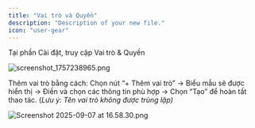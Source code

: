 ```yaml
---
title: "Vai trò và Quyền"
description: "Description of your new file."
icon: "user-gear"
---
```


Tại phần Cài đặt, truy cập Vai trò & Quyền

![screenshot_1757238965.png](/images/screenshot_1757238965.png)

Thêm vai trò bằng cách: Chọn nút “\+ Thêm vai trò” → Biểu mẫu sẽ được hiển thị → Điền và chọn các thông tin phù hợp → Chọn “Tạo” để hoàn tất thao tác. (_Lưu ý: Tên vai trò không được trùng lặp)_

![Screenshot 2025-09-07 at 16.58.30.png](/images/Screenshot2025-09-07at16.58.30.png)